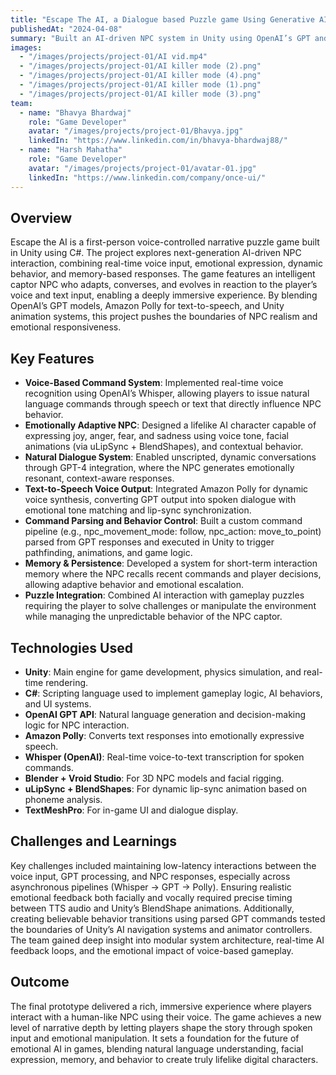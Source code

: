 ```yaml
---
title: "Escape The AI, a Dialogue based Puzzle game Using Generative AI"
publishedAt: "2024-04-08"
summary: "Built an AI-driven NPC system in Unity using OpenAI’s GPT and Amazon Polly to enable natural dialogue, emotional responses, and autonomous behavior. While almost all games work on decision trees and LSTMS my model uses Generative AI to deliver responses. Integrated voice/text input, real-time lip sync with blendshapes, and dynamic decision-making via NavMeshAgent and internal emotional states. Designed custom C# scripts for AI integration, speech playback, and behavior parsing to deliver immersive, human-like NPC interactions."
images:
  - "/images/projects/project-01/AI vid.mp4"
  - "/images/projects/project-01/AI killer mode (2).png"
  - "/images/projects/project-01/AI killer mode (4).png"
  - "/images/projects/project-01/AI killer mode (1).png"
  - "/images/projects/project-01/AI killer mode (3).png"
team:
  - name: "Bhavya Bhardwaj"
    role: "Game Developer"
    avatar: "/images/projects/project-01/Bhavya.jpg"
    linkedIn: "https://www.linkedin.com/in/bhavya-bhardwaj88/"
  - name: "Harsh Mahatha"
    role: "Game Developer"
    avatar: "/images/projects/project-01/avatar-01.jpg"
    linkedIn: "https://www.linkedin.com/company/once-ui/"
---
```


## Overview

Escape the AI is a first-person voice-controlled narrative puzzle game built in Unity using C#. The project explores next-generation AI-driven NPC interaction, combining real-time voice input, emotional expression, dynamic behavior, and memory-based responses. The game features an intelligent captor NPC who adapts, converses, and evolves in reaction to the player’s voice and text input, enabling a deeply immersive experience. By blending OpenAI’s GPT models, Amazon Polly for text-to-speech, and Unity animation systems, this project pushes the boundaries of NPC realism and emotional responsiveness.
## Key Features

- **Voice-Based Command System**: Implemented real-time voice recognition using OpenAI’s Whisper, allowing players to issue natural language commands through speech or text that directly influence NPC behavior.
- **Emotionally Adaptive NPC**: Designed a lifelike AI character capable of expressing joy, anger, fear, and sadness using voice tone, facial animations (via uLipSync + BlendShapes), and contextual behavior.
- **Natural Dialogue System**: Enabled unscripted, dynamic conversations through GPT-4 integration, where the NPC generates emotionally resonant, context-aware responses.
- **Text-to-Speech Voice Output**: Integrated Amazon Polly for dynamic voice synthesis, converting GPT output into spoken dialogue with emotional tone matching and lip-sync synchronization.
- **Command Parsing and Behavior Control**: Built a custom command pipeline (e.g., npc_movement_mode: follow, npc_action: move_to_point) parsed from GPT responses and executed in Unity to trigger pathfinding, animations, and game logic.
- **Memory & Persistence**: Developed a system for short-term interaction memory where the NPC recalls recent commands and player decisions, allowing adaptive behavior and emotional escalation.
- **Puzzle Integration**: Combined AI interaction with gameplay puzzles requiring the player to solve challenges or manipulate the environment while managing the unpredictable behavior of the NPC captor.

## Technologies Used

- **Unity**: Main engine for game development, physics simulation, and real-time rendering.
- **C#**: Scripting language used to implement gameplay logic, AI behaviors, and UI systems.
- **OpenAI GPT API**: Natural language generation and decision-making logic for NPC interaction.
- **Amazon Polly**: Converts text responses into emotionally expressive speech.
- **Whisper (OpenAI)**: Real-time voice-to-text transcription for spoken commands.
- **Blender + Vroid Studio**: For 3D NPC models and facial rigging.
- **uLipSync + BlendShapes**: For dynamic lip-sync animation based on phoneme analysis.
- **TextMeshPro**: For in-game UI and dialogue display.

## Challenges and Learnings

Key challenges included maintaining low-latency interactions between the voice input, GPT processing, and NPC responses, especially across asynchronous pipelines (Whisper → GPT → Polly). Ensuring realistic emotional feedback both facially and vocally required precise timing between TTS audio and Unity’s BlendShape animations. Additionally, creating believable behavior transitions using parsed GPT commands tested the boundaries of Unity’s AI navigation systems and animator controllers. The team gained deep insight into modular system architecture, real-time AI feedback loops, and the emotional impact of voice-based gameplay.

## Outcome

The final prototype delivered a rich, immersive experience where players interact with a human-like NPC using their voice. The game achieves a new level of narrative depth by letting players shape the story through spoken input and emotional manipulation. It sets a foundation for the future of emotional AI in games, blending natural language understanding, facial expression, memory, and behavior to create truly lifelike digital characters.